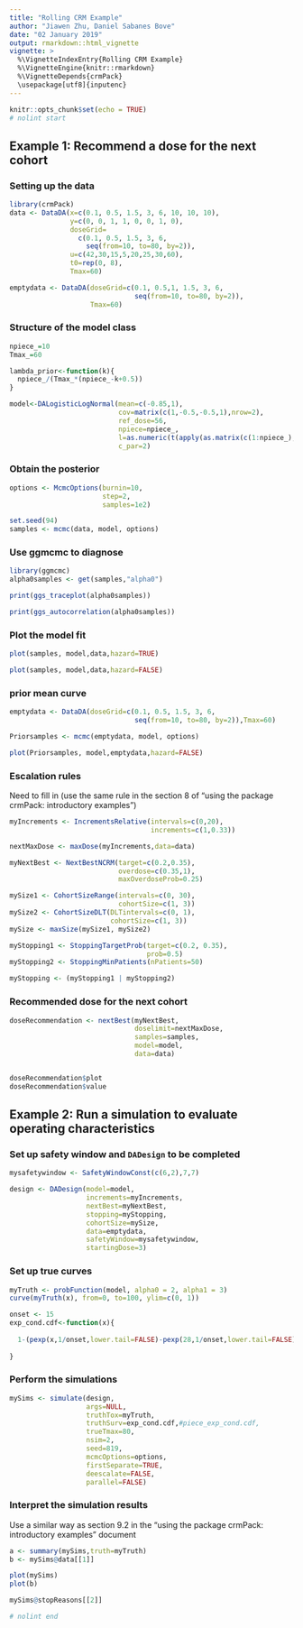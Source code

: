 ```yaml
---
title: "Rolling CRM Example"
author: "Jiawen Zhu, Daniel Sabanes Bove"
date: "02 January 2019"
output: rmarkdown::html_vignette
vignette: >
  %\VignetteIndexEntry{Rolling CRM Example}
  %\VignetteEngine{knitr::rmarkdown}
  %\VignetteDepends{crmPack}
  \usepackage[utf8]{inputenc}
---
```


```r
knitr::opts_chunk$set(echo = TRUE)
# nolint start
```

## Example 1: Recommend a dose for the next cohort

### Setting up the data

```r
library(crmPack)
data <- DataDA(x=c(0.1, 0.5, 1.5, 3, 6, 10, 10, 10), 
               y=c(0, 0, 1, 1, 0, 0, 1, 0),
               doseGrid=
                 c(0.1, 0.5, 1.5, 3, 6,
                   seq(from=10, to=80, by=2)),
               u=c(42,30,15,5,20,25,30,60),
               t0=rep(0, 8),
               Tmax=60)

emptydata <- DataDA(doseGrid=c(0.1, 0.5,1, 1.5, 3, 6,
                               seq(from=10, to=80, by=2)),
                    Tmax=60)
```

### Structure of the model class

```r
npiece_=10
Tmax_=60

lambda_prior<-function(k){
  npiece_/(Tmax_*(npiece_-k+0.5))
}

model<-DALogisticLogNormal(mean=c(-0.85,1),
                           cov=matrix(c(1,-0.5,-0.5,1),nrow=2),
                           ref_dose=56,
                           npiece=npiece_,
                           l=as.numeric(t(apply(as.matrix(c(1:npiece_),1,npiece_),2,lambda_prior))),
                           c_par=2)

```

### Obtain the posterior

```r
options <- McmcOptions(burnin=10,
                       step=2,
                       samples=1e2)

set.seed(94)
samples <- mcmc(data, model, options)
```


### Use ggmcmc to diagnose

```r
library(ggmcmc)
alpha0samples <- get(samples,"alpha0")

print(ggs_traceplot(alpha0samples))

print(ggs_autocorrelation(alpha0samples))
```

### Plot the model fit

```r
plot(samples, model,data,hazard=TRUE)

plot(samples, model,data,hazard=FALSE)
```


### prior mean curve

```r
emptydata <- DataDA(doseGrid=c(0.1, 0.5, 1.5, 3, 6,
                               seq(from=10, to=80, by=2)),Tmax=60)

Priorsamples <- mcmc(emptydata, model, options)

plot(Priorsamples, model,emptydata,hazard=FALSE)
```


### Escalation rules

Need to fill in (use the same rule in the section 8 of "using the package crmPack: introductory examples")

```r
myIncrements <- IncrementsRelative(intervals=c(0,20),
                                   increments=c(1,0.33))

nextMaxDose <- maxDose(myIncrements,data=data)

myNextBest <- NextBestNCRM(target=c(0.2,0.35),
                           overdose=c(0.35,1),
                           maxOverdoseProb=0.25)

mySize1 <- CohortSizeRange(intervals=c(0, 30),
                           cohortSize=c(1, 3))
mySize2 <- CohortSizeDLT(DLTintervals=c(0, 1),
                         cohortSize=c(1, 3))
mySize <- maxSize(mySize1, mySize2)

myStopping1 <- StoppingTargetProb(target=c(0.2, 0.35),
                                  prob=0.5)
myStopping2 <- StoppingMinPatients(nPatients=50)

myStopping <- (myStopping1 | myStopping2)
```

### Recommended dose for the next cohort

```r
doseRecommendation <- nextBest(myNextBest,
                               doselimit=nextMaxDose,
                               samples=samples,
                               model=model,
                               data=data)


doseRecommendation$plot
doseRecommendation$value
```

## Example 2: Run a simulation to evaluate operating characteristics

### Set up safety window and `DADesign` to be completed

```r
mysafetywindow <- SafetyWindowConst(c(6,2),7,7)

design <- DADesign(model=model,
                   increments=myIncrements,
                   nextBest=myNextBest,
                   stopping=myStopping,
                   cohortSize=mySize,
                   data=emptydata,
                   safetyWindow=mysafetywindow,
                   startingDose=3)

```


### Set up true curves

```r
myTruth <- probFunction(model, alpha0 = 2, alpha1 = 3)
curve(myTruth(x), from=0, to=100, ylim=c(0, 1))

onset <- 15
exp_cond.cdf<-function(x){
  
  1-(pexp(x,1/onset,lower.tail=FALSE)-pexp(28,1/onset,lower.tail=FALSE))/pexp(28,1/onset)
  
}
```


### Perform the simulations

```r
mySims <- simulate(design,
                   args=NULL,
                   truthTox=myTruth,
                   truthSurv=exp_cond.cdf,#piece_exp_cond.cdf,
                   trueTmax=80,
                   nsim=2,
                   seed=819,
                   mcmcOptions=options,
                   firstSeparate=TRUE,
                   deescalate=FALSE,
                   parallel=FALSE)
```


### Interpret the simulation results

Use a similar way as section 9.2 in the "using the package crmPack: introductory examples" document 

```r
a <- summary(mySims,truth=myTruth)
b <- mySims@data[[1]]

plot(mySims)
plot(b)

mySims@stopReasons[[2]]

# nolint end
```
